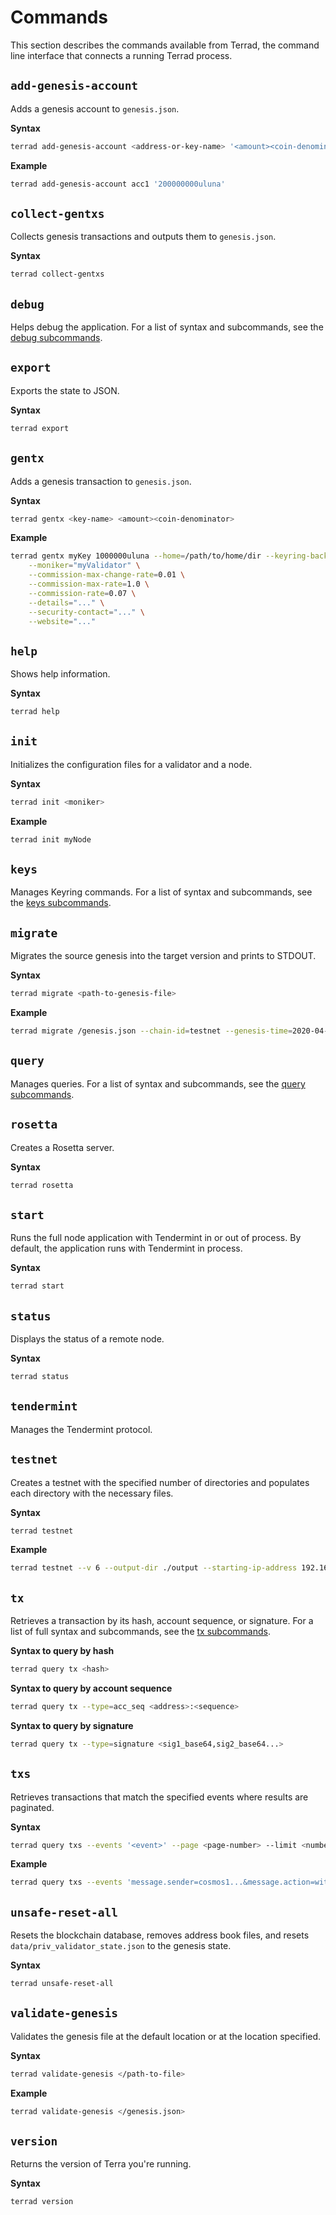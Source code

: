 # Commands

This section describes the commands available from Terrad, the command line interface that connects a running Terrad process.

## `add-genesis-account`

Adds a genesis account to `genesis.json`.

**Syntax**
```bash
terrad add-genesis-account <address-or-key-name> '<amount><coin-denominator>,<amount><coin-denominator>'
```

**Example**
```bash
terrad add-genesis-account acc1 '200000000uluna'
```

## `collect-gentxs`

Collects genesis transactions and outputs them to `genesis.json`.

**Syntax**
```bash
terrad collect-gentxs
```

## `debug`

Helps debug the application. For a list of syntax and subcommands, see the [debug subcommands](subcommands.mdx#debug-addr).

## `export`

Exports the state to JSON.

**Syntax**
```bash
terrad export
```

## `gentx`

Adds a genesis transaction to `genesis.json`.

**Syntax**
```bash
terrad gentx <key-name> <amount><coin-denominator>
```

**Example**
```bash
terrad gentx myKey 1000000uluna --home=/path/to/home/dir --keyring-backend=os --chain-id=test-chain-1 \
    --moniker="myValidator" \
    --commission-max-change-rate=0.01 \
    --commission-max-rate=1.0 \
    --commission-rate=0.07 \
    --details="..." \
    --security-contact="..." \
    --website="..."
```

## `help`

Shows help information.

**Syntax**
```bash
terrad help
```

## `init`

Initializes the configuration files for a validator and a node.

**Syntax**
```bash
terrad init <moniker>
```

**Example**
```bash
terrad init myNode
```

## `keys`

Manages Keyring commands. For a list of syntax and subcommands, see the [keys subcommands](subcommands.mdx#keys-add).


## `migrate`
Migrates the source genesis into the target version and prints to STDOUT.

**Syntax**
```bash
terrad migrate <path-to-genesis-file>
```

**Example**
```bash
terrad migrate /genesis.json --chain-id=testnet --genesis-time=2020-04-19T17:00:00Z --initial-height=4000
```

## `query`

Manages queries. For a list of syntax and subcommands, see the [query subcommands](subcommands.mdx#query-authz-grants).

## `rosetta`

Creates a Rosetta server.

**Syntax**
```bash
terrad rosetta
```

## `start`

Runs the full node application with Tendermint in or out of process. By default, the application runs with Tendermint in process.

**Syntax**
```bash
terrad start
```

## `status`

Displays the status of a remote node.

**Syntax**
```bash
terrad status
```

## `tendermint`

Manages the Tendermint protocol.

## `testnet`

Creates a testnet with the specified number of directories and populates each directory with the necessary files.

**Syntax**
```bash
terrad testnet
```

**Example**
```bash
terrad testnet --v 6 --output-dir ./output --starting-ip-address 192.168.10.2
```

## `tx`

Retrieves a transaction by its hash, account sequence, or signature. For a list of full syntax and subcommands, see the [tx subcommands](subcommands.mdx#tx-authz-exec).

**Syntax to query by hash**
```bash
terrad query tx <hash>
```

**Syntax to query by account sequence**
```bash
terrad query tx --type=acc_seq <address>:<sequence>
```

**Syntax to query by signature**
```bash
terrad query tx --type=signature <sig1_base64,sig2_base64...>
```

## `txs`

Retrieves transactions that match the specified events where results are paginated.

**Syntax**
```bash
terrad query txs --events '<event>' --page <page-number> --limit <number-of-results>
```

**Example**
```bash
terrad query txs --events 'message.sender=cosmos1...&message.action=withdraw_delegator_reward' --page 1 --limit 30
```

## `unsafe-reset-all`

Resets the blockchain database, removes address book files, and resets `data/priv_validator_state.json` to the genesis state.

**Syntax**
```bash
terrad unsafe-reset-all
```

## `validate-genesis`

Validates the genesis file at the default location or at the location specified.

**Syntax**
```bash
terrad validate-genesis </path-to-file>
```

**Example**
```bash
terrad validate-genesis </genesis.json>
```

## `version`

Returns the version of Terra you're running.

**Syntax**
```bash
terrad version
```
